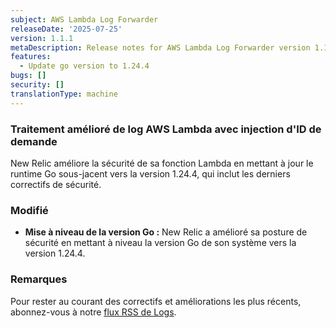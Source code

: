 ```yaml
---
subject: AWS Lambda Log Forwarder
releaseDate: '2025-07-25'
version: 1.1.1
metaDescription: Release notes for AWS Lambda Log Forwarder version 1.1.1
features:
  - Update go version to 1.24.4
bugs: []
security: []
translationType: machine
---
```


### Traitement amélioré de log AWS Lambda avec injection d&apos;ID de demande

New Relic améliore la sécurité de sa fonction Lambda en mettant à jour le runtime Go sous-jacent vers la version 1.24.4, qui inclut les derniers correctifs de sécurité.

### Modifié

* **Mise à niveau de la version Go :** New Relic a amélioré sa posture de sécurité en mettant à niveau la version Go de son système vers la version 1.24.4.

### Remarques

Pour rester au courant des correctifs et améliorations les plus récents, abonnez-vous à notre [flux RSS de Logs](/docs/release-notes/logs-release-notes/).